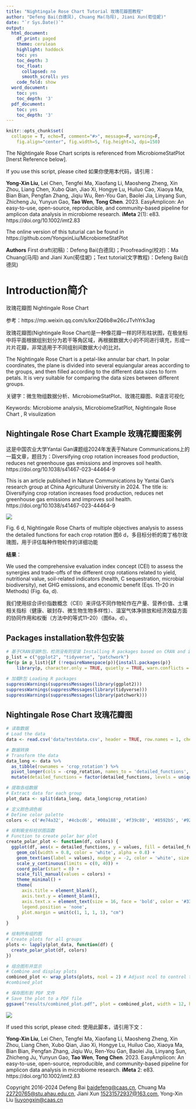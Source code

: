 ---
title: "Nightingale Rose Chart Tutorial 玫瑰花瓣图教程"
author: "Defeng Bai(白德凤), Chuang Ma(马闯), Jiani Xun(荀佳妮)"
date: "`r Sys.Date()`"
output:
  html_document:
    df_print: paged
    theme: cerulean
    highlight: haddock
    toc: yes
    toc_depth: 3
    toc_float:
      collapsed: no
      smooth_scroll: yes
    code_fold: show
  word_document:
    toc: yes
    toc_depth: '3'
  pdf_document:
    toc: yes
    toc_depth: '3'
---

```{r setup, include=FALSE}
knitr::opts_chunk$set(
  collapse = T, echo=T, comment="#>", message=F, warning=F,
	fig.align="center", fig.width=5, fig.height=3, dpi=150)
```



The Nightingale Rose Chart scripts is referenced from MicrobiomeStatPlot [Inerst Reference below].

If you use this script, please cited 如果你使用本代码，请引用：

**Yong-Xin Liu**, Lei Chen, Tengfei Ma, Xiaofang Li, Maosheng Zheng, Xin Zhou, Liang Chen, Xubo Qian, Jiao Xi, Hongye Lu, Huiluo Cao, Xiaoya Ma, Bian Bian, Pengfan Zhang, Jiqiu Wu, Ren-You Gan, Baolei Jia, Linyang Sun, Zhicheng Ju, Yunyun Gao, **Tao Wen**, **Tong Chen**. 2023. EasyAmplicon: An easy-to-use, open-source, reproducible, and community-based pipeline for amplicon data analysis in microbiome research. **iMeta** 2(1): e83. https://doi.org/10.1002/imt2.83

The online version of this tuturial can be found in https://github.com/YongxinLiu/MicrobiomeStatPlot


**Authors**
First draft(初稿)：Defeng Bai(白德凤)；Proofreading(校对)：Ma Chuang(马闯) and Jiani Xun(荀佳妮)；Text tutorial(文字教程)：Defeng Bai(白德凤)


# Introduction简介

玫瑰花瓣图
Nightingale Rose Chart

参考：https://mp.weixin.qq.com/s/kxrZQ6b8w26cJTvhYrk3ag

玫瑰花瓣图(Nightingale Rose Chart)是一种像花瓣一样的环形柱状图，在极坐标中将平面根据组别划分为若干等角区域，再根据数据大小的不同进行填充，形成一片片花瓣，非常适用于不同组别间数据大小的比对。

The Nightingale Rose Chart is a petal-like annular bar chart. In polar coordinates, the plane is divided into several equiangular areas according to the groups, and then filled according to the different data sizes to form petals. It is very suitable for comparing the data sizes between different groups.


关键字：微生物组数据分析、MicrobiomeStatPlot、玫瑰花瓣图、R语言可视化

Keywords: Microbiome analysis, MicrobiomeStatPlot, Nightingale Rose Chart , R visulization



## Nightingale Rose Chart Example 玫瑰花瓣图案例

这是中国农业大学Yantai Gan课题组2024年发表于Nature Communications上的一篇文章，题目为：Diversifying crop rotation increases food
production, reduces net greenhouse gas emissions and improves soil health. https://doi.org/10.1038/s41467-023-44464-9

This is an article published in Nature Communications by Yantai Gan's research group at China Agricultural University in 2024. The title is: Diversifying crop rotation increases food production, reduces net greenhouse gas emissions and improves soil health. https://doi.org/10.1038/s41467-023-44464-9

![](e1.2024RoseCHart.01.jpg)

Fig. 6 d, Nightingale Rose Charts of multiple objectives analysis to assess the detailed functions for each crop rotation
图6 d，多目标分析的南丁格尔玫瑰图，用于评估每种作物轮作的详细功能


**结果**：

We used the comprehensive evaluation index concept (CEI) to assess the synergies and trade-offs of the different crop rotations related to
yield, nutritional value, soil-related indicators (health, C sequestration, microbial biodiversity), net GHG emissions, and economic benefit
(Eqs. 11–20 in Methods) (Fig. 6a, d).

我们使用综合评价指数概念（CEI）来评估不同作物轮作在产量、营养价值、土壤相关指标（健康、碳封存、微生物生物多样性）、温室气体净排放和经济效益方面的协同作用和权衡（方法中的等式11–20）（图6a，d）。


## Packages installation软件包安装

```{r}
# 基于CRAN安装R包，检测没有则安装 Installing R packages based on CRAN and installing them if they are not detected
p_list = c("ggplot2", "tidyverse", "patchwork")
for(p in p_list){if (!requireNamespace(p)){install.packages(p)}
    library(p, character.only = TRUE, quietly = TRUE, warn.conflicts = FALSE)}

# 加载R包 Loading R packages
suppressWarnings(suppressMessages(library(ggplot2)))
suppressWarnings(suppressMessages(library(tidyverse)))
suppressWarnings(suppressMessages(library(patchwork)))
```



## Nightingale Rose Chart 玫瑰花瓣图

```{r Nightingale Rose Chart, include=TRUE}
# 读取数据
# Load the data
data <- read.csv('data/testdata.csv', header = TRUE, row.names = 1, check.names = FALSE)

# 数据转换
# Transform the data
data_long <- data %>%
  as_tibble(rownames = 'crop_rotation') %>%
  pivot_longer(cols = -crop_rotation, names_to = 'detailed_functions', values_to = 'values') %>%
  mutate(detailed_functions = factor(detailed_functions, levels = unique(detailed_functions)))

# 提取各组数据
# Extract data for each group
plot_data <- split(data_long, data_long$crop_rotation)

# 定义颜色调色板
# Define color palette
colors <- c('#e74a32', '#4cbcd6', '#00a188', '#f39c80', '#8592b5', '#92d2c3', '#d00000')

# 绘制极坐标柱状图函数
# Function to create polar bar plot
create_polar_plot <- function(df, colors) {
  ggplot(df, aes(x = detailed_functions, y = values, fill = detailed_functions)) +
    geom_col(width = 0.8, color = 'white', alpha = 0.8) +
    geom_text(aes(label = values), nudge_y = -2, color = 'white', size = 5) +
    scale_y_continuous(limits = c(0, 40)) +
    coord_polar(start = 0) +
    scale_fill_manual(values = colors) +
    theme_minimal() +
    theme(
      axis.title = element_blank(),
      axis.text.y = element_blank(),
      axis.text.x = element_text(size = 16, face = 'bold', color = '#333333'),
      legend.position = 'none',
      plot.margin = unit(c(1, 1, 1, 1), "cm")
    )
}

# 绘制所有组的图
# Create plots for all groups
plots <- lapply(plot_data, function(df) {
  create_polar_plot(df, colors)
})

# 组合图形并显示
# Combine and display plots
combined_plot <- wrap_plots(plots, ncol = 2) # Adjust ncol to control the number of columns in the layout
#combined_plot

# 保存图形到 PDF 文件
# Save the plot to a PDF file
ggsave("results/combined_plot.pdf", plot = combined_plot, width = 12, height = 18, units = "in", dpi = 300)
```


![](e1.2024RoseCHart.02.jpg)



If used this script, please cited:
使用此脚本，请引用下文：

**Yong-Xin Liu**, Lei Chen, Tengfei Ma, Xiaofang Li, Maosheng Zheng, Xin Zhou, Liang Chen, Xubo Qian, Jiao Xi, Hongye Lu, Huiluo Cao, Xiaoya Ma, Bian Bian, Pengfan Zhang, Jiqiu Wu, Ren-You Gan, Baolei Jia, Linyang Sun, Zhicheng Ju, Yunyun Gao, **Tao Wen**, **Tong Chen**. 2023. EasyAmplicon: An easy-to-use, open-source, reproducible, and community-based pipeline for amplicon data analysis in microbiome research. **iMeta** 2: e83. https://doi.org/10.1002/imt2.83

Copyright 2016-2024 Defeng Bai <baidefeng@caas.cn>, Chuang Ma <22720765@stu.ahau.edu.cn>, Jiani Xun <15231572937@163.com>, Yong-Xin Liu <liuyongxin@caas.cn>

